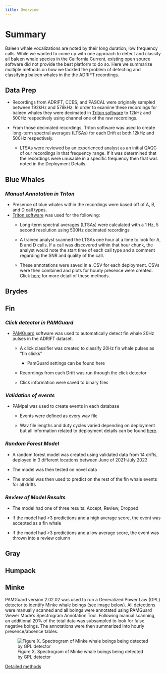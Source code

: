 ```yaml
---
title: Overview
---
```


# Summary

Baleen whale vocalizations are noted by their long duration, low frequency calls. While we wanted to come up with one approach to detect and classify all baleen whale species in the California Current, existing open source software did not provide the best platform to do so. Here we summarize multiple methods on how we tackled the problem of detecting and classifying baleen whales in the the ADRIFT recordings.

## Data Prep

-   Recordings from ADRIFT, CCES, and PASCAL were originally sampled between 192kHz and 576kHz. In order to examine these recordings for baleen whales they were decimated in [Triton software](https://github.com/MarineBioAcousticsRC/Triton) to 12kHz and 500Hz respectively using channel one of the raw recordings.

-   From those decimated recordings, Triton software was used to create long-term spectral averages (LTSAs) for each Drift at both 12kHz and 500Hz respectively.

    -   LTSAs were reviewed by an experienced analyst as an initial QAQC of our recordings in that frequency range. If it was determined that the recordings were unusable in a specific frequency then that was noted in the Deployment Details.

## Blue Whales

### *Manual Annotation in Triton*

-   Presence of blue whales within the recordings were based off of A, B, and D call types.
-   [Triton software](https://github.com/MarineBioAcousticsRC/Triton) was used for the following:
    -   Long-term spectral averages (LTSAs) were calculated with a 1 Hz, 5 second resolution using 500Hz decimated recordings

    -   A trained analyst scanned the LTSAs one hour at a time to look for A, B and D calls. If a call was discovered within that hour chunk, the analyst would note the start time of each call type and a comment regarding the SNR and quality of the call.

    -   These annotations were saved in a .CSV for each deployment. CSVs were then combined and plots for hourly presence were created. Click [here](https://sael-swfsc.github.io/adrift-analysis-methods/content/BaleenWhales/Slides/methodsforloggingbaleenwhales.html#/title-slide) for more detail of these methods.

## Brydes

## Fin

### *Click detector in PAMGuard*

-   [PAMGuard](https://www.pamguard.org/) software was used to automatically detect fin whale 20Hz pulses in the ADRIFT dataset.
    -   A click classifier was created to classify 20Hz fin whale pulses as "fin clicks"

        -   PamGuard settings can be found here

    -   Recordings from each Drift was run through the click detector

    -   Click information were saved to binary files

### *Validation of events*

-   PAMpal was used to create events in each database

    -   Events were defined as every wav file

    -   Wav file lengths and duty cycles varied depending on deployment but all information related to deployment details can be found [here](https://docs.google.com/spreadsheets/d/10bxlwfVOe1LFfj69B_YddxcA0V14m7codYwgD2YncFk/edit#gid=1736197089).

### *Random Forest Model* 

-   A random forest model was created using validated data from 14 drifts, deployed in 3 different locations between June of 2021-July 2023

-   The model was then tested on novel data

-   The model was then used to predict on the rest of the fin whale events for all drifts

### *Review of Model Results*

-   The model had one of three results: Accept, Review, Dropped

-   If the model had \>3 predictions and a high average score, the event was accepted as a fin whale

-   If the model had \>3 predictions and a low average score, the event was thrown into a review column

## Gray

## Humpack

## Minke

PAMGuard version 2.02.02 was used to run a Generalized Power Law (GPL) detector to identify Minke whale boings (see image below). All detections were manually scanned and all boings were annotated using PAMGuard Viewer Mode's Spectrogram Annotation Tool. Following manual scanning, an additional 20% of the total data was subsampled to look for false negative boings. The annotations were then summarized into hourly presence/absence tables.

![Figure X. Spectrogram of Minke whale boings being detected by GPL detector](images/MinkeGPLDetections.png)

[Detailed methods](Slides/minkeMethods.qmd)
